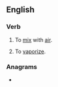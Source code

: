 ==English==

===Verb===
{{en-verb|aerifies|aerifying|aerified}}

# {{lb|en|transitive}} To [[mix]] with [[air]].
# {{lb|en|transitive}} To [[vaporize]].

===Anagrams===
* {{anagrams|en|faiery}}